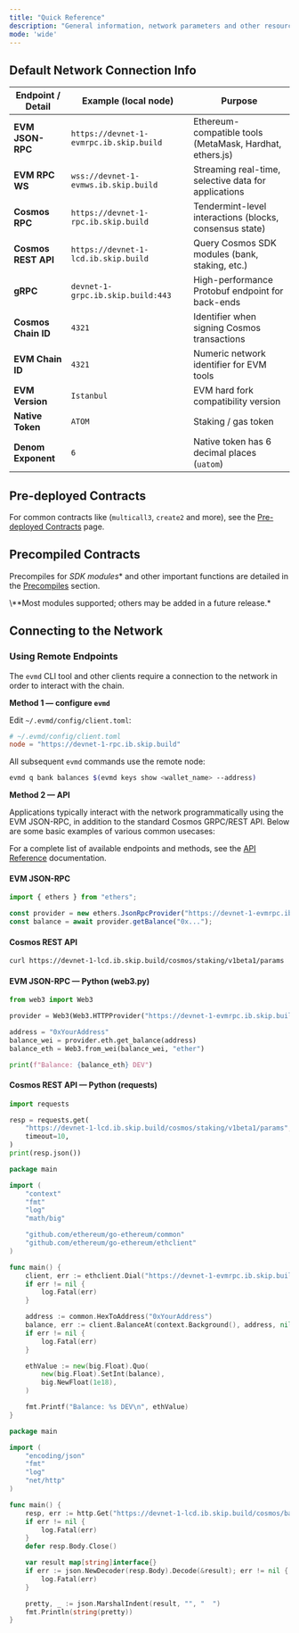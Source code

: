 ```yaml
---
title: "Quick Reference"
description: "General information, network parameters and other resources to get started"
mode: 'wide'
---
```



## Default Network Connection Info

| Endpoint / Detail | Example (local node) | Purpose |
|-------------------|----------------------|---------|
| **EVM JSON-RPC** | `https://devnet-1-evmrpc.ib.skip.build` | Ethereum-compatible tools (MetaMask, Hardhat, ethers.js) |
| **EVM RPC WS**   | `wss://devnet-1-evmws.ib.skip.build`   | Streaming real-time, selective data for applications |
| **Cosmos RPC** | `https://devnet-1-rpc.ib.skip.build` | Tendermint-level interactions (blocks, consensus state) |
| **Cosmos REST API** | `https://devnet-1-lcd.ib.skip.build` | Query Cosmos SDK modules (bank, staking, etc.) |
| **gRPC** | `devnet-1-grpc.ib.skip.build:443` | High-performance Protobuf endpoint for back-ends |
| **Cosmos Chain ID** | `4321` | Identifier when signing Cosmos transactions |
| **EVM Chain ID** | `4321` | Numeric network identifier for EVM tools |
| **EVM Version** | `Istanbul` | EVM hard fork compatibility version |
| **Native Token** | `ATOM` | Staking / gas token |
| **Denom Exponent** | `6` | Native token has 6 decimal places (`uatom`) |

## Pre-deployed Contracts

For common contracts like (`multicall3`, `create2` and more), see the [Pre-deployed Contracts](./launched-contracts) page.

## Precompiled Contracts

Precompiles for *SDK modules*\* and other important functions are detailed in the [Precompiles](./precompiles/overview) section.

<Footnote>
\**Most modules supported; others may be added in a future release.*
</Footnote>

## Connecting to the Network

### Using Remote Endpoints

The `evmd` CLI tool and other clients require a connection to the network in order to interact with the chain.

**Method 1 — configure `evmd`**

Edit `~/.evmd/config/client.toml`:

```toml title="~/.evmd/config/client.toml"
# ~/.evmd/config/client.toml
node = "https://devnet-1-rpc.ib.skip.build"
```

All subsequent `evmd` commands use the remote node:

```sh lines
evmd q bank balances $(evmd keys show <wallet_name> --address)
```

**Method 2 — API**

Applications typically interact with the network programmatically using the EVM JSON-RPC, in addition to the standard Cosmos GRPC/REST API. Below are some basic examples of various common usecases:

For a complete list of available endpoints and methods, see the [API Reference](./api-reference) documentation.

#### EVM JSON-RPC

```js lines expandable
import { ethers } from "ethers";

const provider = new ethers.JsonRpcProvider("https://devnet-1-evmrpc.ib.skip.build");
const balance = await provider.getBalance("0x...");
```

#### Cosmos REST API

```sh lines
curl https://devnet-1-lcd.ib.skip.build/cosmos/staking/v1beta1/params
```

#### EVM JSON-RPC — **Python (web3.py)**

```python lines expandable
from web3 import Web3

provider = Web3(Web3.HTTPProvider("https://devnet-1-evmrpc.ib.skip.build"))

address = "0xYourAddress"
balance_wei = provider.eth.get_balance(address)
balance_eth = Web3.from_wei(balance_wei, "ether")

print(f"Balance: {balance_eth} DEV")
```

#### Cosmos REST API — **Python (requests)**

```python lines expandable
import requests

resp = requests.get(
    "https://devnet-1-lcd.ib.skip.build/cosmos/staking/v1beta1/params",
    timeout=10,
)
print(resp.json())
```

```go lines expandable
package main

import (
    "context"
    "fmt"
    "log"
    "math/big"

    "github.com/ethereum/go-ethereum/common"
    "github.com/ethereum/go-ethereum/ethclient"
)

func main() {
    client, err := ethclient.Dial("https://devnet-1-evmrpc.ib.skip.build")
    if err != nil {
        log.Fatal(err)
    }

    address := common.HexToAddress("0xYourAddress")
    balance, err := client.BalanceAt(context.Background(), address, nil)
    if err != nil {
        log.Fatal(err)
    }

    ethValue := new(big.Float).Quo(
        new(big.Float).SetInt(balance),
        big.NewFloat(1e18),
    )

    fmt.Printf("Balance: %s DEV\n", ethValue)
}
```

```go lines expandable
package main

import (
    "encoding/json"
    "fmt"
    "log"
    "net/http"
)

func main() {
    resp, err := http.Get("https://devnet-1-lcd.ib.skip.build/cosmos/bank/v1beta1/balances/cosmos1youraddresshere")
    if err != nil {
        log.Fatal(err)
    }
    defer resp.Body.Close()

    var result map[string]interface{}
    if err := json.NewDecoder(resp.Body).Decode(&result); err != nil {
        log.Fatal(err)
    }

    pretty, _ := json.MarshalIndent(result, "", "  ")
    fmt.Println(string(pretty))
}
```
